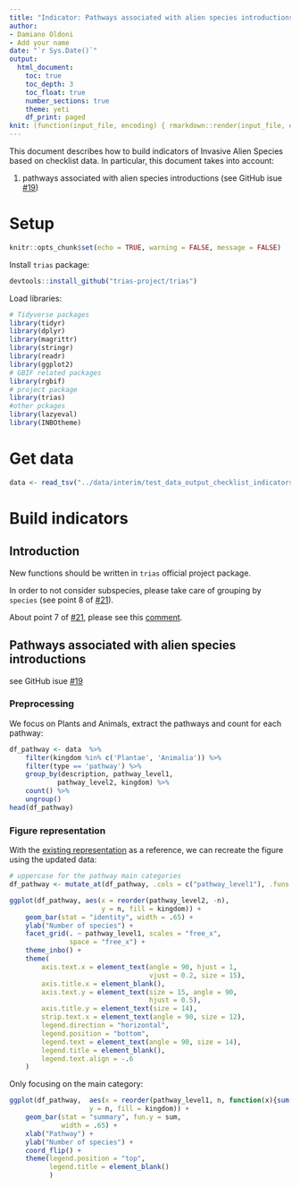```yaml
---
title: "Indicator: Pathways associated with alien species introductions"
author:
- Damiano Oldoni
- Add your name
date: "`r Sys.Date()`"
output:
  html_document:
    toc: true
    toc_depth: 3
    toc_float: true
    number_sections: true
    theme: yeti
    df_print: paged
knit: (function(input_file, encoding) { rmarkdown::render(input_file, encoding = encoding, output_file = paste0("../docs/",sub(".Rmd", ".html", basename(input_file))))})
---
```


This document describes how to build indicators of Invasive Alien Species based on checklist data. In particular, this document takes into account:

1. pathways associated with alien species introductions (see GitHub isue [#19](https://github.com/trias-project/pipeline/issues/19))

# Setup

```r
knitr::opts_chunk$set(echo = TRUE, warning = FALSE, message = FALSE)
```

Install `trias` package:

```r
devtools::install_github("trias-project/trias")
```

Load libraries:

```r
# Tidyverse packages
library(tidyr)
library(dplyr)
library(magrittr)
library(stringr)
library(readr)
library(ggplot2)
# GBIF related packages
library(rgbif)
# project package
library(trias)
#other pckages
library(lazyeval)
library(INBOtheme)
```

# Get data

```r
data <- read_tsv("../data/interim/test_data_output_checklist_indicators.tsv")

```

# Build indicators

## Introduction

New functions should be written in `trias` official project package.

In order to not consider subspecies, please take care of grouping by `species` (see point 8 of [#21](https://github.com/trias-project/pipeline/issues/21)).

About point 7 of [#21](https://github.com/trias-project/pipeline/issues/21), please see this [comment](https://github.com/trias-project/pipeline/issues/21#issuecomment-381164874).

## Pathways associated with alien species introductions

see GitHub isue [#19](https://github.com/trias-project/pipeline/issues/19)

### Preprocessing

We focus on Plants and Animals, extract the pathways and count for each pathway:

```r
df_pathway <- data  %>%
    filter(kingdom %in% c('Plantae', 'Animalia')) %>%
    filter(type == 'pathway') %>%
    group_by(description, pathway_level1, 
            pathway_level2, kingdom) %>%
    count() %>%
    ungroup()
head(df_pathway)
```

### Figure representation

With the [existing representation](https://github.com/inbo/natuurindicatoren/blob/master/src/bedreiging-door-nieuwe-uitheemse-diersoorten.Rmd) as a reference, we can recreate the figure using the updated data:

```r
# uppercase for the pathway main categories
df_pathway <- mutate_at(df_pathway, .cols = c("pathway_level1"), .funs = toupper)

ggplot(df_pathway, aes(x = reorder(pathway_level2, -n), 
                       y = n, fill = kingdom)) +
    geom_bar(stat = "identity", width = .65) +
    ylab("Number of species") +
    facet_grid(. ~ pathway_level1, scales = "free_x",
               space = "free_x") +
    theme_inbo() +
    theme(
        axis.text.x = element_text(angle = 90, hjust = 1,
                                   vjust = 0.2, size = 15),
        axis.title.x = element_blank(),
        axis.text.y = element_text(size = 15, angle = 90,
                                   hjust = 0.5),
        axis.title.y = element_text(size = 14),
        strip.text.x = element_text(angle = 90, size = 12),
        legend.direction = "horizontal",
        legend.position = "bottom",
        legend.text = element_text(angle = 90, size = 14),
        legend.title = element_blank(),
        legend.text.align = -.6
    )
```

Only focusing on the main category:

```r
ggplot(df_pathway,  aes(x = reorder(pathway_level1, n, function(x){sum(x)}),
                    y = n, fill = kingdom)) +
    geom_bar(stat = "summary", fun.y = sum,
             width = .65) + 
    xlab("Pathway") +
    ylab("Number of species") + 
    coord_flip() +
    theme(legend.position = "top",
          legend.title = element_blank()
          )
```


